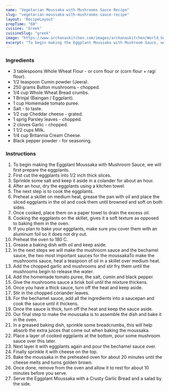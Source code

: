 ---
name: "Vegetarian Moussaka with Mushrooms Sauce Recipe"
slug: "vegetarian-moussaka-with-mushrooms-sauce-recipe"
layout: 'RecipeLayout'
prepTime: "60"
cuisine: "Greek"
cuisineSlug: "greek"
image: "https://www.archanaskitchen.com/images/archanaskitchen/World_Gourmet_Recipes/Vegetarian_Greek_Eggplant_Moussake_in_Mushroom_Sauce-3.jpg"
excerpt: "To begin making the Eggplant Moussaka with Mushroom Sauce, we will first prepare the eggplants"
---

### Ingredients

- 3 tablespoons Whole Wheat Flour - or corn flour or (corn flour + ragi flour).
- 1/2 teaspoon Cumin powder (Jeera).
- 250 grams Button mushrooms - chopped.
- 1/4 cup Whole Wheat Bread crumbs.
- 1 Brinjal (Baingan / Eggplant).
- 1 cup Homemade tomato puree.
- Salt - to taste.
- 1/2 cup Cheddar cheese - grated.
- 1 sprig Parsley leaves - chopped.
- 2 cloves Garlic - chopped.
- 1 1/2 cups Milk.
- 1/4 cup Britannia Cream Cheese.
- Black pepper powder - for seasoning.

### Instructions

1. To begin making the Eggplant Moussaka with Mushroom Sauce, we will first prepare the eggplants.
1. First cut the eggplants into 1/2 inch thick slices.
1. Sprinkle some salt and keep it aside in a colander for about an hour.
1. After an hour, dry the eggplants using a kitchen towel.
1. The next step is to cook the eggplants.
1. Preheat a skillet on medium heat, grease the pan with oil and place the sliced eggplants in the oil and cook them until browned and soft on both sides.
1. Once cooked, place them on a paper towel to drain the excess oil.
1. Cooking the eggplants on the skillet, gives it a soft texture as opposed to baking them in the oven.
1. If you plan to bake your eggplants, make sure you cover them with an aluminum foil so it does not dry out.
1. Preheat the oven to 180 C.
1. Grease a baking dish with oil and keep aside.
1. In the next steps we will make the mushroom sauce and the bechamel sauce, the two most important sauces for the moussakaTo make the mushrooms sauce, heat a teaspoon of oil in a skillet over medium heat.
1. Add the chopped garlic and mushrooms and stir fry them until the mushrooms begin to release the water.
1. Add the homemade tomato puree, the salt, cumin and black pepper.
1. Give the mushrooms sauce a brisk boil until the mixture thickens.
1. Once you have a thick sauce, turn off the heat and keep aside.
1. Stir in the chopped coriander leaves.
1. For the bechamel sauce, add all the ingredients into a saucepan and cook the sauce until it thickens.
1. Once the sauce is thick, turn off the heat and keep the sauce aside.
1. Our final step to make the moussaka is to assemble the dish and bake it in the oven.
1. In a greased baking dish, sprinkle some breadcrumbs, this will help absorb the extra juices that come out when baking the moussaka.
1. Place a layer of cooked eggplants at the bottom, pour some mushroom sauce over this later.
1. Next layer it with eggplants again and pour the bechamel sauce over.
1. Finally sprinkle it with cheese on the top.
1. Bake the moussaka in the preheated oven for about 20 minutes until the cheese melts and turns golden brown.
1. Once done, remove from the oven and allow it to rest for about 10 minutes before you serve.
1. Serve the Eggplant Moussaka with a Crusty Garlic Bread and a salad by the side.
